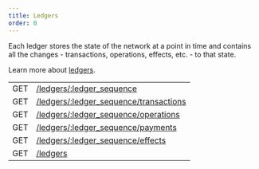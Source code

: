 ```yaml
---
title: Ledgers
order: 0
---
```



Each ledger stores the state of the network at a point in time and contains all the changes - transactions, operations, effects, etc. - to that state.

Learn more about [ledgers](../../../docs/glossary/ledger.mdx).

<EndpointsTable title="Endpoints">

|     |                                                              |
| --- | ------------------------------------------------------------ |
| GET | [/ledgers/:ledger_sequence](./single.mdx)                    |
| GET | [/ledgers/:ledger_sequence/transactions](./transactions.mdx) |
| GET | [/ledgers/:ledger_sequence/operations](./operations.mdx)     |
| GET | [/ledgers/:ledger_sequence/payments](./payments.mdx)         |
| GET | [/ledgers/:ledger_sequence/effects](./effects.mdx)           |
| GET | [/ledgers](./list.mdx)                                       |

</EndpointsTable>
